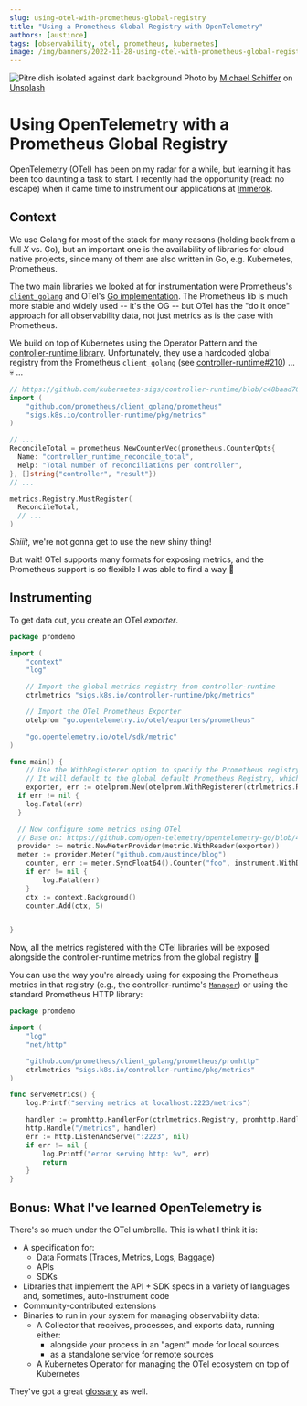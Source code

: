 ```yaml
---
slug: using-otel-with-prometheus-global-registry
title: "Using a Prometheus Global Registry with OpenTelemetry"
authors: [austince]
tags: [observability, otel, prometheus, kubernetes]
image: /img/banners/2022-11-28-using-otel-with-prometheus-global-registry.jpg
---
```


![Pitre dish isolated against dark background](/img/banners/2022-11-28-using-otel-with-prometheus-global-registry.jpg)
Photo by <a href="https://unsplash.com/@michael_schiffer_design?utm_source=unsplash&utm_medium=referral&utm_content=creditCopyText">Michael Schiffer</a> on <a href="https://unsplash.com/?utm_source=unsplash&utm_medium=referral&utm_content=creditCopyText">Unsplash</a>

# Using OpenTelemetry with a Prometheus Global Registry

OpenTelemetry (OTel) has been on my radar for a while, but learning it has been too daunting a task to start.
I recently had the opportunity (read: no escape) when it came time to instrument our applications at
[Immerok](https://immerok.io).

<!--truncate-->

## Context

We use Golang for most of the stack for many reasons (holding back from a full *X* vs. Go), but an important one is
the availability of libraries for cloud native projects, since many of them are also written in Go, e.g. Kubernetes,
Prometheus.

The two main libraries we looked at for instrumentation were Prometheus's [`client_golang`](https://github.com/prometheus/client_golang)
and OTel's [Go implementation](https://github.com/open-telemetry/opentelemetry-go). The Prometheus lib is much more stable
and widely used -- it's the OG -- but OTel has the "do it once" approach for all observability data, not just metrics
as is the case with Prometheus.

We build on top of Kubernetes using the Operator Pattern and the [controller-runtime library](https://github.com/kubernetes-sigs/controller-runtime).
Unfortunately, they use a hardcoded global registry from the Prometheus `client_golang` (see [controller-runtime#210](https://github.com/kubernetes-sigs/controller-runtime/issues/210))
... :skull: ...

```go
// https://github.com/kubernetes-sigs/controller-runtime/blob/c48baad70c539a2efb8dfe8850434ecc721c1ee1/pkg/internal/controller/metrics/metrics.go
import (
	"github.com/prometheus/client_golang/prometheus"
	"sigs.k8s.io/controller-runtime/pkg/metrics"
)

// ...
ReconcileTotal = prometheus.NewCounterVec(prometheus.CounterOpts{
  Name: "controller_runtime_reconcile_total",
  Help: "Total number of reconciliations per controller",
}, []string{"controller", "result"})
// ...

metrics.Registry.MustRegister(
  ReconcileTotal,
  // ...
)
```

_Shiiit_, we're not gonna get to use the new shiny thing!

But wait! OTel supports many formats for exposing metrics, and the Prometheus support is so flexible I was able to
find a way :muscle:

## Instrumenting

To get data out, you create an OTel _exporter_.

```go
package promdemo

import (
	"context"
	"log"

	// Import the global metrics registry from controller-runtime
	ctrlmetrics "sigs.k8s.io/controller-runtime/pkg/metrics"

	// Import the OTel Prometheus Exporter
	otelprom "go.opentelemetry.io/otel/exporters/prometheus"

	"go.opentelemetry.io/otel/sdk/metric"
)

func main() {
	// Use the WithRegisterer option to specify the Prometheus registry to use.
	// It will default to the global default Prometheus Registry, which is not used by controller-runtime.
	exporter, err := otelprom.New(otelprom.WithRegisterer(ctrlmetrics.Registry))
  if err != nil {
    log.Fatal(err)
  }

  // Now configure some metrics using OTel
  // Base on: https://github.com/open-telemetry/opentelemetry-go/blob/404f999fd0315a36be322f35c6b9b74746808028/example/prometheus/main.go
  provider := metric.NewMeterProvider(metric.WithReader(exporter))
  meter := provider.Meter("github.com/austince/blog")
  	counter, err := meter.SyncFloat64().Counter("foo", instrument.WithDescription("a simple counter"))
	if err != nil {
		log.Fatal(err)
	}
	ctx := context.Background()
	counter.Add(ctx, 5)


}
```

Now, all the metrics registered with the OTel libraries will be exposed alongside the controller-runtime metrics from the
global registry :tada:

You can use the way you're already using for exposing the Prometheus metrics in that registry
(e.g., the controller-runtime's [`Manager`](https://pkg.go.dev/sigs.k8s.io/controller-runtime@v0.13.1/pkg/manager#Manager))
or using the standard Prometheus HTTP library:

```go
package promdemo

import (
	"log"
	"net/http"

	"github.com/prometheus/client_golang/prometheus/promhttp"
	ctrlmetrics "sigs.k8s.io/controller-runtime/pkg/metrics"
)

func serveMetrics() {
	log.Printf("serving metrics at localhost:2223/metrics")

	handler := promhttp.HandlerFor(ctrlmetrics.Registry, promhttp.HandlerOpts{})
	http.Handle("/metrics", handler)
	err := http.ListenAndServe(":2223", nil)
	if err != nil {
		log.Printf("error serving http: %v", err)
		return
	}
}
```


## Bonus: What I've learned OpenTelemetry is

There's so much under the OTel umbrella. This is what I think it is:

* A specification for:
  * Data Formats (Traces, Metrics, Logs, Baggage)
  * APIs
  * SDKs
* Libraries that implement the API + SDK specs in a variety of languages and, sometimes, auto-instrument code
* Community-contributed extensions
* Binaries to run in your system for managing observability data:
  * A Collector that receives, processes, and exports data, running either:
    * alongside your process in an "agent" mode for local sources
    * as a standalone service for remote sources
  * A Kubernetes Operator for managing the OTel ecosystem on top of Kubernetes

They've got a great [glossary](https://opentelemetry.io/docs/concepts/glossary/) as well.

<Discussion title="2022-11-28-using-otel-with-prometheus-global-registry"/>


